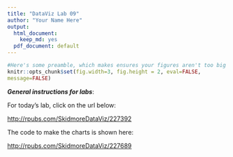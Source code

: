 ```yaml
---
title: "DataViz Lab 09"
author: "Your Name Here"
output:
  html_document:
    keep_md: yes
  pdf_document: default
---
```


```r
#Here's some preamble, which makes ensures your figures aren't too big
knitr::opts_chunk$set(fig.width=3, fig.height = 2, eval=FALSE,
message=FALSE)
```

***General instructions for labs***: 

For today's lab, click on the url below:

[http://rpubs.com/SkidmoreDataViz/227392](http://rpubs.com/SkidmoreDataViz/227392)

The code to make the charts is shown here:

[http://rpubs.com/SkidmoreDataViz/227689](http://rpubs.com/SkidmoreDataViz/227689)